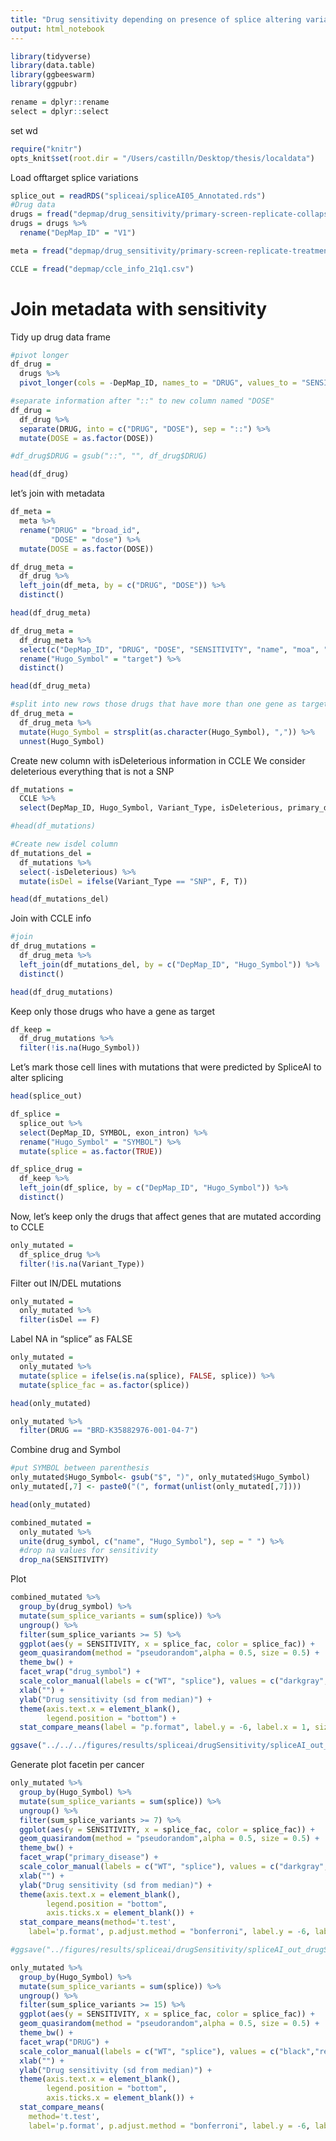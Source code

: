 ```yaml
---
title: "Drug sensitivity depending on presence of splice altering variants according to SpliceAI predicitons"
output: html_notebook
---
```


```r
library(tidyverse)
library(data.table)
library(ggbeeswarm)
library(ggpubr)

rename = dplyr::rename
select = dplyr::select
```
set wd 
```r
require("knitr")
opts_knit$set(root.dir = "/Users/castilln/Desktop/thesis/localdata")
```

Load offtarget splice variations
```r
splice_out = readRDS("spliceai/spliceAI05_Annotated.rds")
#Drug data 
drugs = fread("depmap/drug_sensitivity/primary-screen-replicate-collapsed-logfold-change.csv")
drugs = drugs %>% 
  rename("DepMap_ID" = "V1")

meta = fread("depmap/drug_sensitivity/primary-screen-replicate-treatment-info.csv")

CCLE = fread("depmap/ccle_info_21q1.csv")
```

# Join metadata with sensitivity 
Tidy up drug data frame
```r
#pivot longer
df_drug = 
  drugs %>% 
  pivot_longer(cols = -DepMap_ID, names_to = "DRUG", values_to = "SENSITIVITY")

#separate information after "::" to new column named "DOSE"
df_drug = 
  df_drug %>%
  separate(DRUG, into = c("DRUG", "DOSE"), sep = "::") %>% 
  mutate(DOSE = as.factor(DOSE))

#df_drug$DRUG = gsub("::", "", df_drug$DRUG)

head(df_drug)
```

let's join with metadata
```r
df_meta = 
  meta %>% 
  rename("DRUG" = "broad_id",
         "DOSE" = "dose") %>% 
  mutate(DOSE = as.factor(DOSE))

df_drug_meta = 
  df_drug %>% 
  left_join(df_meta, by = c("DRUG", "DOSE")) %>% 
  distinct()

head(df_drug_meta)

df_drug_meta = 
  df_drug_meta %>% 
  select(c("DepMap_ID", "DRUG", "DOSE", "SENSITIVITY", "name", "moa", "target")) %>% 
  rename("Hugo_Symbol" = "target") %>% 
  distinct()

head(df_drug_meta)

#split into new rows those drugs that have more than one gene as target (i.e. more than one symbol in column Hugo_Symbol)
df_drug_meta = 
  df_drug_meta %>% 
  mutate(Hugo_Symbol = strsplit(as.character(Hugo_Symbol), ",")) %>% 
  unnest(Hugo_Symbol)
```

Create new column with isDeleterious information in CCLE
We consider deleterious everything that is not a SNP
```r
df_mutations = 
  CCLE %>% 
  select(DepMap_ID, Hugo_Symbol, Variant_Type, isDeleterious, primary_disease)

#head(df_mutations)

#Create new isdel column
df_mutations_del = 
  df_mutations %>% 
  select(-isDeleterious) %>% 
  mutate(isDel = ifelse(Variant_Type == "SNP", F, T))

head(df_mutations_del)
```

Join with CCLE info
```r
#join
df_drug_mutations = 
  df_drug_meta %>% 
  left_join(df_mutations_del, by = c("DepMap_ID", "Hugo_Symbol")) %>% 
  distinct()

head(df_drug_mutations)
```
Keep only those drugs who have a gene as target 
```r
df_keep = 
  df_drug_mutations %>% 
  filter(!is.na(Hugo_Symbol))
```

Let's mark those cell lines with mutations that were predicted by SpliceAI to alter splicing
```r
head(splice_out)

df_splice = 
  splice_out %>% 
  select(DepMap_ID, SYMBOL, exon_intron) %>% 
  rename("Hugo_Symbol" = "SYMBOL") %>% 
  mutate(splice = as.factor(TRUE))
```

```r
df_splice_drug = 
  df_keep %>% 
  left_join(df_splice, by = c("DepMap_ID", "Hugo_Symbol")) %>% 
  distinct()
```

Now, let's keep only the drugs that affect genes that are mutated according to CCLE
```r
only_mutated = 
  df_splice_drug %>% 
  filter(!is.na(Variant_Type))
```

Filter out IN/DEL mutations
```r
only_mutated = 
  only_mutated %>% 
  filter(isDel == F)
```

Label NA in "splice" as FALSE
```r
only_mutated = 
  only_mutated %>% 
  mutate(splice = ifelse(is.na(splice), FALSE, splice)) %>% 
  mutate(splice_fac = as.factor(splice))

head(only_mutated)
```

```r
only_mutated %>% 
  filter(DRUG == "BRD-K35882976-001-04-7")
```
Combine drug and Symbol 
```r
#put SYMBOL between parenthesis
only_mutated$Hugo_Symbol<- gsub("$", ")", only_mutated$Hugo_Symbol)
only_mutated[,7] <- paste0("(", format(unlist(only_mutated[,7])))

head(only_mutated)

combined_mutated = 
  only_mutated %>% 
  unite(drug_symbol, c("name", "Hugo_Symbol"), sep = " ") %>% 
  #drop na values for sensitivity
  drop_na(SENSITIVITY)
```


Plot
```r

combined_mutated %>% 
  group_by(drug_symbol) %>% 
  mutate(sum_splice_variants = sum(splice)) %>% 
  ungroup() %>%
  filter(sum_splice_variants >= 5) %>% 
  ggplot(aes(y = SENSITIVITY, x = splice_fac, color = splice_fac)) + 
  geom_quasirandom(method = "pseudorandom",alpha = 0.5, size = 0.5) + 
  theme_bw() +
  facet_wrap("drug_symbol") +
  scale_color_manual(labels = c("WT", "splice"), values = c("darkgray","red")) +
  xlab("") +
  ylab("Drug sensitivity (sd from median)") +
  theme(axis.text.x = element_blank(),
        legend.position = "bottom") +
  stat_compare_means(label = "p.format", label.y = -6, label.x = 1, size = 2.5)

ggsave("../../../figures/results/spliceai/drugSensitivity/spliceAI_out_drugSensitivity_filteroutINDELS_DRUG_SYMBOL.png", height = 10, width = 10)
```

Generate plot facetin per cancer
```r
only_mutated %>% 
  group_by(Hugo_Symbol) %>% 
  mutate(sum_splice_variants = sum(splice)) %>% 
  ungroup() %>%
  filter(sum_splice_variants >= 7) %>% 
  ggplot(aes(y = SENSITIVITY, x = splice_fac, color = splice_fac)) + 
  geom_quasirandom(method = "pseudorandom",alpha = 0.5, size = 0.5) + 
  theme_bw() +
  facet_wrap("primary_disease") +
  scale_color_manual(labels = c("WT", "splice"), values = c("darkgray","red")) +
  xlab("") +
  ylab("Drug sensitivity (sd from median)") +
  theme(axis.text.x = element_blank(),
        legend.position = "bottom", 
        axis.ticks.x = element_blank()) + 
  stat_compare_means(method='t.test',
    label='p.format', p.adjust.method = "bonferroni", label.y = -6, label.x = 2, size = 2.5)

#ggsave("../figures/results/spliceai/drugSensitivity/spliceAI_out_drugSensitivity_filteroutINDELS_DISEASE.png", height = 7, width = 8)
```

```r
only_mutated %>% 
  group_by(Hugo_Symbol) %>% 
  mutate(sum_splice_variants = sum(splice)) %>% 
  ungroup() %>%
  filter(sum_splice_variants >= 15) %>% 
  ggplot(aes(y = SENSITIVITY, x = splice_fac, color = splice_fac)) + 
  geom_quasirandom(method = "pseudorandom",alpha = 0.5, size = 0.5) + 
  theme_bw() +
  facet_wrap("DRUG") +
  scale_color_manual(labels = c("WT", "splice"), values = c("black","red")) +
  xlab("") +
  ylab("Drug sensitivity (sd from median)") +
  theme(axis.text.x = element_blank(),
        legend.position = "bottom", 
        axis.ticks.x = element_blank()) + 
  stat_compare_means(
    method='t.test',
    label='p.format', p.adjust.method = "bonferroni", label.y = -6, label.x = 2, size = 2.5)
```

